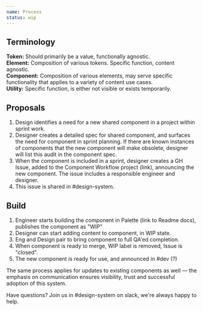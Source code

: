 ```yaml
---
name: Process
status: wip
---
```

## Terminology

**Token:** Should primarily be a value, functionally agnostic. <br/>
**Element:** Composition of various tokens. Specific function, content agnostic. <br/>
**Component:** Composition of various elements, may serve specific functionality that applies to a variety of content use cases.<br/>
**Utility:** Specific function, is either not visible or exists temporarily.

## Proposals

1. Design identifies a need for a new shared component in a project within
   sprint work.
2. Designer creates a detailed spec for shared component, and surfaces the need
   for component in sprint planning. If there are known instances of components that the new component will make obsolete, designer will list this audit in the component spec. 
3. When the component is included in a sprint, designer creates a GH Issue,
   added to the Component Workflow project (link), announcing the new component.
   The issue includes a responsible engineer and designer.
4. This issue is shared in #design-system.

## Build

1. Engineer starts building the component in Palette (link to Readme docs),
   publishes the component as "WIP"
2. Designer can start adding content to component, in WIP state.
3. Eng and Design pair to bring component to full QA'ed completion.
4. When component is ready to merge, WIP label is removed, Issue is "closed".
5. The new component is ready for use, and announced in #dev (?)

The same process applies for updates to existing components as well — the
emphasis on communication ensures visibility, trust and successful adoption of
this system.

Have questions? Join us in #design-system on slack, we're always happy to help.
